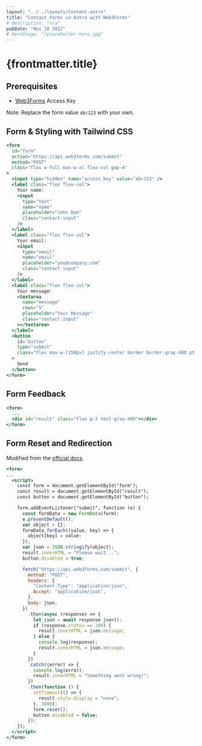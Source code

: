 ```yaml
---
layout: "../../layouts/Content.astro"
title: "Contact Forms in Astro with Web3Forms"
# description: "n/a"
pubDate: "Nov 18 2022"
# heroImage: "/placeholder-hero.jpg"
---
```


# {frontmatter.title}

## Prerequisites

- [Web3Forms](https://web3forms.com/) Access Key

Note: Replace the form value `abc123` with your own.

## Form & Styling with Tailwind CSS

```jsx
<form
  id="form"
  action="https://api.web3forms.com/submit"
  method="POST"
  class="flex w-full max-w-xl flex-col gap-4"
>
  <input type="hidden" name="access_key" value="abc123" />
  <label class="flex flex-col">
    Your name:
    <input
      type="text"
      name="name"
      placeholder="John Doe"
      class="contact-input"
    />
  </label>
  <label class="flex flex-col">
    Your email:
    <input
      type="email"
      name="email"
      placeholder="you@company.com"
      class="contact-input"
    />
  </label>
  <label class="flex flex-col">
    Your message:
    <textarea
      name="message"
      rows="5"
      placeholder="Your Message"
      class="contact-input"
    ></textarea>
  </label>
  <button
    id="button"
    type="submit"
    class="flex max-w-[150px] justify-center border border-gray-400 pt-2 pb-2 text-gray-400 hover:border-gray-300 hover:text-gray-300"
  >
    Send
  </button>
</form>
```

## Form Feedback

```jsx
<form>
  ...
  <div id="result" class="flex p-2 text-gray-400"></div>
</form>
```

## Form Reset and Redirection

Modified from the [official docs](https://docs.web3forms.com/how-to-guides/html-and-javascript).

```jsx
<form>
...
  <script>
    const form = document.getElementById("form");
    const result = document.getElementById("result");
    const button = document.getElementById("button");

    form.addEventListener("submit", function (e) {
      const formData = new FormData(form);
      e.preventDefault();
      var object = {};
      formData.forEach((value, key) => {
        object[key] = value;
      });
      var json = JSON.stringify(object);
      result.innerHTML = "Please wait...";
      button.disabled = true;

      fetch("https://api.web3forms.com/submit", {
        method: "POST",
        headers: {
          "Content-Type": "application/json",
          Accept: "application/json",
        },
        body: json,
      })
        .then(async (response) => {
          let json = await response.json();
          if (response.status == 200) {
            result.innerHTML = json.message;
          } else {
            console.log(response);
            result.innerHTML = json.message;
          }
        })
        .catch((error) => {
          console.log(error);
          result.innerHTML = "Something went wrong!";
        })
        .then(function () {
          setTimeout(() => {
            result.style.display = "none";
          }, 3000);
          form.reset();
          button.disabled = false;
        });
    });
  </script>
</form>
```
